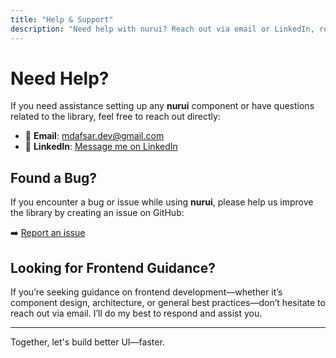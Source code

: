 ```yaml
---
title: "Help & Support"
description: "Need help with nurui? Reach out via email or LinkedIn, report bugs on GitHub, or ask for frontend development guidance directly."
---
```


# Need Help?

If you need assistance setting up any **nurui** component or have questions related to the library, feel free to reach out directly:

- 📩 **Email**: [mdafsar.dev@gmail.com](mailto:mdafsar.dev@gmail.com)
- 💬 **LinkedIn**: [Message me on LinkedIn](https://www.linkedin.com/in/md-afsar-mahmud)

## Found a Bug?

If you encounter a bug or issue while using **nurui**, please help us improve the library by creating an issue on GitHub:

➡️ [Report an issue](https://github.com/afsar-dev/nurui/issues)

## Looking for Frontend Guidance?

If you’re seeking guidance on frontend development—whether it’s component design, architecture, or general best practices—don’t hesitate to reach out via email. I’ll do my best to respond and assist you.

---

Together, let's build better UI—faster.